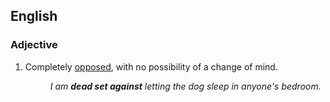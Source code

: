 ==English==

===Adjective===
{{en-adj|-|pos=[[dead]] [[set]] [[against]]}}

# {{idiomatic}} Completely [[opposed]], with no possibility of a change of mind.
#:''I am '''dead set against''' letting the dog sleep in anyone's bedroom.''